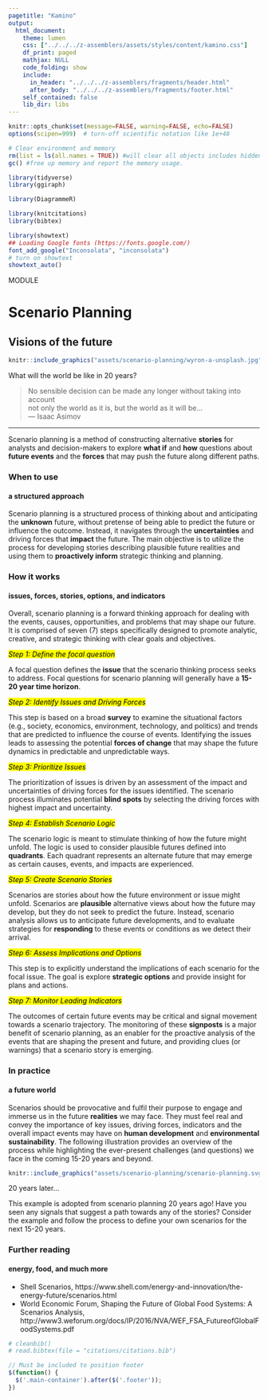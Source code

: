 ```yaml
---
pagetitle: "Kamino"
output: 
  html_document:
    theme: lumen
    css: ["../../../z-assemblers/assets/styles/content/kamino.css"]
    df_print: paged
    mathjax: NULL
    code_folding: show
    include:
      in_header: "../../../z-assemblers/fragments/header.html"
      after_body: "../../../z-assemblers/fragments/footer.html"
    self_contained: false
    lib_dir: libs
---
```


```r

knitr::opts_chunk$set(message=FALSE, warning=FALSE, echo=FALSE)
options(scipen=999)  # turn-off scientific notation like 1e+48

# Clear environment and memory
rm(list = ls(all.names = TRUE)) #will clear all objects includes hidden objects.
gc() #free up memory and report the memory usage.

library(tidyverse)
library(ggiraph)

library(DiagrammeR)

library(knitcitations)
library(bibtex)

library(showtext)
## Loading Google fonts (https://fonts.google.com/)
font_add_google("Inconsolata", "inconsolata")
# turn on showtext
showtext_auto()

```

<div class="activity">
MODULE  
</div>

# Scenario Planning
## Visions of the future


```r

knitr::include_graphics("assets/scenario-planning/wyron-a-unsplash.jpg", dpi=72)

```

<div class="figure-text">What will the world be like in 20 years?</div>

> No sensible decision can be made any longer without taking into account\
  not only the world as it is, but the world as it will be...\
--- Isaac Asimov\

***

Scenario planning is a method of constructing alternative __stories__ for analysts and decision-makers to explore __what if__ and __how__ questions about __future events__ and the __forces__ that may push the future along different paths.

### When to use
#### a structured approach 

Scenario planning is a structured process of thinking about and anticipating the __unknown__ future, without pretense of being able to predict the future or influence the outcome. Instead, it navigates through the __uncertainties__ and driving forces that __impact__ the future. The main objective is to utilize the process for developing stories describing plausible future realities and using them to __proactively inform__ strategic thinking and planning.

### How it works
#### issues, forces, stories, options, and indicators

Overall, scenario planning is a forward thinking approach for dealing with the events, causes, opportunities, and problems that may shape our future.  It is comprised of seven (7) steps specifically designed to promote analytic, creative, and strategic thinking with clear goals and objectives.  

<mark> _Step 1: Define the focal question_ </mark>

A focal question defines the __issue__ that the scenario thinking process seeks to address. Focal questions for scenario planning will generally have a __15-20 year time horizon__.

<mark> _Step 2: Identify Issues and Driving Forces_ </mark>

This step is based on a broad __survey__ to examine the situational factors (e.g., society, economics, environment, technology, and politics) and trends that are predicted to influence the course of events.  Identifying the issues leads to assessing the potential __forces of change__ that may shape the future dynamics in predictable and unpredictable ways.

<mark> _Step 3: Prioritize Issues_ </mark>

The prioritization of issues is driven by an assessment of the impact and uncertainties of driving forces for the issues identified. The scenario process illuminates potential __blind spots__ by selecting the driving forces with highest impact and uncertainty.

<mark> _Step 4: Establish Scenario Logic_ </mark>

The scenario logic is meant to stimulate thinking of how the future might unfold. The logic is used to consider plausible futures defined into __quadrants__.  Each quadrant represents an alternate future that may emerge as certain causes, events, and impacts are experienced.

<mark> _Step 5: Create Scenario Stories_ </mark>

Scenarios are stories about how the future environment or issue might unfold. Scenarios are __plausible__ alternative views about how the future may develop, but they do not seek to predict the future. Instead, scenario analysis allows us to anticipate future developments, and to evaluate strategies for __responding__ to these events or conditions as we detect their arrival.

<mark> _Step 6: Assess Implications and Options_ </mark>

This step is to explicitly understand the implications of each scenario for the focal issue. The goal is explore __strategic options__ and provide insight for plans and actions.

<mark> _Step 7: Monitor Leading Indicators_ </mark>

The outcomes of certain future events may be critical and signal movement towards a scenario trajectory. The monitoring of these __signposts__ is a major benefit of scenario planning, as an enabler for the proactive analysis of the events that are shaping the present and future, and providing clues (or warnings) that a scenario story is emerging.


### In practice
#### a future world

Scenarios should be provocative and fulfil their purpose to engage and immerse us in the future __realities__ we may face.  They must feel real and convey the importance of key issues, driving forces, indicators and the overall impact events may have on __human development__ and __environmental sustainability__.  The following illustration provides an overview of the process while highlighting the ever-present challenges (and questions) we face in the coming 15-20 years and beyond.

```r

knitr::include_graphics("assets/scenario-planning/scenario-planning.svg", dpi=300)

```


<div class="figure-text">20 years later...</div>

This example is adopted from scenario planning 20 years ago!  Have you seen any signals that suggest a path towards any of the stories?  Consider the example and follow the process to define your own scenarios for the next 15-20 years.

### Further reading
#### energy, food, and much more

* Shell Scenarios, https://www.shell.com/energy-and-innovation/the-energy-future/scenarios.html
* World Economic Forum, Shaping the Future of Global Food Systems: A Scenarios Analysis, http://www3.weforum.org/docs/IP/2016/NVA/WEF_FSA_FutureofGlobalFoodSystems.pdf

```r

# cleanbib()
# read.bibtex(file = "citations/citations.bib")

```



```js

// Must be included to position footer
$(function() {
  $('.main-container').after($('.footer'));
})

```

